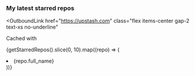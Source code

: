 
### My latest starred repos

<OutboundLink
  href="https://upstash.com"
  class="flex items-center gap-2 text-xs no-underline"
>
  <span>Cached with</span>
  <UpstashIcon class="inline-block h-6" aria-label="Upstash" />
</OutboundLink>

{getStarredRepos().slice(0, 10).map((repo) => (
  <li>
    <OutboundLink href={repo.html_url}>
      {repo.full_name}
    </OutboundLink>
  </li>
))}

